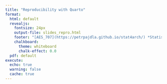 ```yaml
---
title: "Reproducibility with Quarto"
format:
  html: default
  revealjs:
    fontsize: 24px
    output-file: slides_repro.html
    footer: "[AES_707](https://petrpajdla.github.io/stat4arch/) *Statistics seminar for archaeologists* | [Reproducibility](./repro.html)"
    chalkboard:
      theme: whiteboard
      chalk-effect: 0.0
  pdf: default
execute:
  echo: true
  warning: false
  cache: true
---
```

